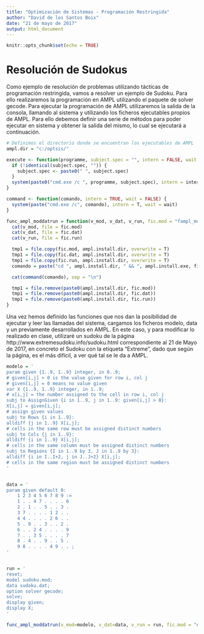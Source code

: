 ```yaml
---
title: "Optimización de Sistemas - Programación Restringida"
author: "David de los Santos Boix"
date: "21 de mayo de 2017"
output: html_document
---
```


```r
knitr::opts_chunk$set(echo = TRUE)
```

# Resolución de Sudokus
Como ejemplo de resolución de problemas utilizando tácticas de programación restringida, vamos a resolver un ejemplo de Sudoku. Para ello realizaremos la programación en AMPL utilizando el paquete de solver gecode. Para ejecutar la programación de AMPL utilizaremos la salida de la consola, llamando al sistema y utilizando los ficheros ejecutables propios de AMPL. Para ello debemos definir una serie de métodos para poder ejecutar en sistema y obtener la salida del mismo, lo cual se ejecutará a continuación.
```r
# Definimos el directorio donde se encuentran los ejecutables de AMPL
ampl.dir = "c:/optsis/"

execute <- function(programme, subject.spec = "", intern = FALSE, wait = FALSE) {
  if (!identical(subject.spec, "")) {
    subject.spec <- paste0(" ", subject.spec)
  } 
  system(paste0("cmd.exe /c ", programme, subject.spec), intern = intern, wait = wait)
}
```



```r
command <- function(comando, intern = TRUE, wait = FALSE) {
  system(paste("cmd.exe /c", comando), intern = T, wait = wait)
}
```


```r
func_ampl_moddatrun = function(v_mod, v_dat, v_run, fic.mod = "fampl_modelo.mod", fic.dat = "fampl_datos.dat", fic.run = "fampl_run.run", ampl.install.dir = ampl.dir, ampl.install.exe = "ampl.exe", dir.actual = getwd()) {
  cat(v_mod, file = fic.mod)
  cat(v_dat, file = fic.dat)
  cat(v_run, file = fic.run)

  tmp1 = file.copy(fic.mod, ampl.install.dir, overwrite = T)
  tmp1 = file.copy(fic.dat, ampl.install.dir, overwrite = T)
  tmp1 = file.copy(fic.run, ampl.install.dir, overwrite = T)
  comando = paste("cd ", ampl.install.dir, " && ", ampl.install.exe, fic.run, sep = " ")

  cat(command(comando), sep = "\n")

  tmp1 = file.remove(paste0(ampl.install.dir, fic.mod))
  tmp1 = file.remove(paste0(ampl.install.dir, fic.dat))
  tmp1 = file.remove(paste0(ampl.install.dir, fic.run))
}

```

Una vez hemos definido las funciones que nos dan la posibilidad de ejecutar y leer las llamadas del sistema, cargamos los ficheros modelo, data y un previamente desarrollados en AMPL. En este caso, y para modificar lo realizado en clase, utilizaré un sudoku de la página http://www.extremesudoku.info/sudoku.html correspondiente al 21 de Mayo de 2017, en concreto el Sudoku con la etiqueta "Extreme", dado que según la página, es el más difícil, a ver qué tal se le da a AMPL.
```r
modelo = '
param given {1..9, 1..9} integer, in 0..9;
# given[i,j] > 0 is the value given for row i, col j
# given[i,j] = 0 means no value given
var X {1..9, 1..9} integer, in 1..9;
# x[i,j] = the number assigned to the cell in row i, col j
subj to AssignGiven {i in 1..9, j in 1..9: given[i,j] > 0}:
X[i,j] = given[i,j];
# assign given values
subj to Rows {i in 1..9}:
alldiff {j in 1..9} X[i,j];
# cells in the same row must be assigned distinct numbers
subj to Cols {j in 1..9}:
alldiff {i in 1..9} X[i,j];
# cells in the same column must be assigned distinct numbers
subj to Regions {I in 1..9 by 3, J in 1..9 by 3}:
alldiff {i in I..I+2, j in J..J+2} X[i,j];
# cells in the same region must be assigned distinct numbers
'


data = '
param given default 0:
	1 2 3 4 5 6 7 8 9 :=
	1 . . 4 7 . . . . 6
	2 . 1 . . 5 . . 3 .
	3 7 . . . . 1 2 . .
	4 4 . . . . 2 6 . .
	5 . 9 . . 3 . . 2 .
	6 . . 2 4 . . . . 9
	7 . . 3 5 . . . . 7
	8 . 4 . . 9 . . 5 .
	9 8 . . . . 4 9 . . ;
' 


run = '
reset;
model sudoku.mod;
data sudoku.dat;
option solver gecode;
solve;
display given;
display X;
'

func_ampl_moddatrun(v_mod=modelo, v_dat=data, v_run = run, fic.mod = "ejampl.mod", fic.dat = "ejampl.dat")

```